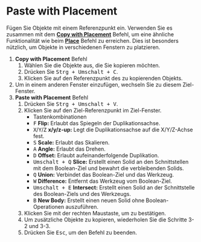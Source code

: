 
# Paste with Placement

<Reference shortcut="Strg + Umschalt + V" command="Paste With Placement" button="" />

Fügen Sie Objekte mit einem Referenzpunkt ein. Verwenden Sie es zusammen mit dem [**Copy with Placement**](./copy-with-placement) Befehl, um eine ähnliche Funktionalität wie beim [**Place**](./place) Befehl zu erreichen. Dies ist besonders nützlich, um Objekte in verschiedenen Fenstern zu platzieren.

1. **Copy with Placement** Befehl
    1. Wählen Sie die Objekte aus, die Sie kopieren möchten.
    2. Drücken Sie <kbd>Strg + Umschalt + C</kbd>.
    3. Klicken Sie auf den Referenzpunkt des zu kopierenden Objekts.
2. Um in einem anderen Fenster einzufügen, wechseln Sie zu diesem Ziel-Fenster.
3. **Paste with Placement** Befehl
    1. Drücken Sie <kbd>Strg + Umschalt + V</kbd>.
    2. Klicken Sie auf den Ziel-Referenzpunkt im Ziel-Fenster.
        - <Kst>Tastenkombinationen</Kst>
        - <kbd>F</kbd> **Flip:** Erlaubt das Spiegeln der Duplikationsachse.
        - <kbd>X</kbd>/<kbd>Y</kbd>/<kbd>Z</kbd> **x/y/z-up:** Legt die Duplikationsachse auf die X/Y/Z-Achse fest.
        - <kbd>S</kbd> **Scale:** Erlaubt das Skalieren.
        - <kbd>A</kbd> **Angle:** Erlaubt das Drehen.
        - <kbd>D</kbd> **Offset:** Erlaubt aufeinanderfolgende Duplikation.
        - <kbd>Umschalt + Q</kbd> **Slice:** Erstellt einen Solid an den Schnittstellen mit dem Boolean-Ziel und bewahrt die verbleibenden Solids.
        - <kbd>Q</kbd> **Union:** Verbindet das Boolean-Ziel und das Werkzeug.
        - <kbd>W</kbd> **Difference:** Entfernt das Werkzeug vom Boolean-Ziel.
        - <kbd>Umschalt + E</kbd> **Intersect:** Erstellt einen Solid an der Schnittstelle des Boolean-Ziels und des Werkzeugs.
        - <kbd>B</kbd> **New Body:** Erstellt einen neuen Solid ohne Boolean-Operationen auszuführen.
    3. Klicken Sie mit der rechten Maustaste, um zu bestätigen.
    4. Um zusätzliche Objekte zu kopieren, wiederholen Sie die Schritte 3-2 und 3-3.
    5. Drücken Sie <kbd>Esc</kbd>, um den Befehl zu beenden.